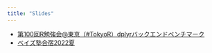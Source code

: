 ```yaml
---
title: "Slides"
---
```



- [第100回R勉強会@東京（#TokyoR）dplyrバックエンドベンチマーク](./tokyor_100/index.html)
- [ベイズ塾合宿2022夏](./bayesjuku_2022summer/index.html)
